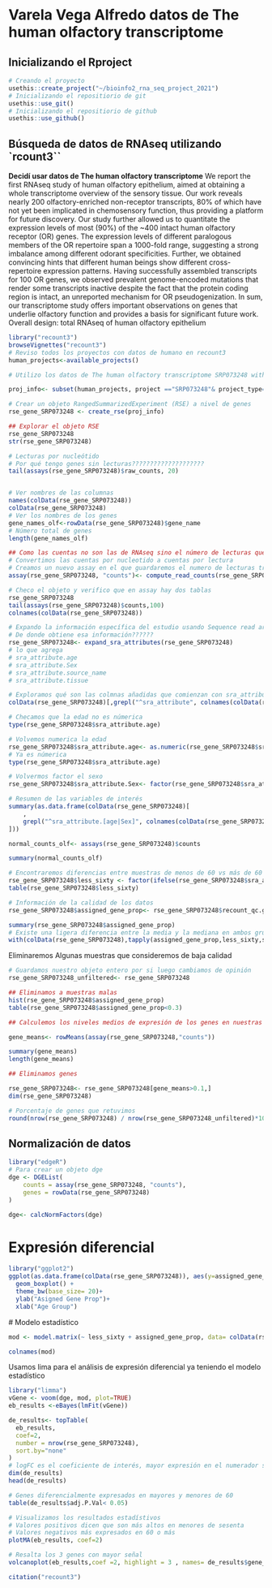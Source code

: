 # Varela Vega Alfredo datos de The human olfactory transcriptome 
## Inicializando el Rproject 

```r
# Creando el proyecto 
usethis::create_project("~/bioinfo2_rna_seq_project_2021")
# Inicializando el repositiorio de git 
usethis::use_git()
# Inicializando el repositiorio de github 
usethis::use_github()
```
## Búsqueda de datos de RNAseq utilizando `rcount3`` 

**Decidí usar datos de The human olfactory transcriptome**
We report the first RNAseq study of human olfactory epithelium, aimed at obtaining a whole transcriptome overview of the sensory tissue. Our work reveals nearly 200 olfactory-enriched non-receptor transcripts, 80% of which have not yet been implicated in chemosensory function, thus providing a platform for future discovery. Our study further allowed us to quantitate the expression levels of most (90%) of the ~400 intact human olfactory receptor (OR) genes. The expression levels of different paralogous members of the OR repertoire span a 1000-fold range, suggesting a strong imbalance among different odorant specificities. Further, we obtained convincing hints that different human beings show different cross-repertoire expression patterns. Having successfully assembled transcripts for 100 OR genes, we observed prevalent genome-encoded mutations that render some transcripts inactive despite the fact that the protein coding region is intact, an unreported mechanism for OR pseudogenization. In sum, our transcriptome study offers important observations on genes that underlie olfactory function and provides a basis for significant future work. Overall design: total RNAseq of human olfactory epithelium


```r
library("recount3")
browseVignettes("recount3")
# Reviso todos los proyectos con datos de humano en recount3
human_projects<-available_projects()

# Utilizo los datos de The human olfactory transcriptome SRP073248 with 4 samples

proj_info<- subset(human_projects, project =="SRP073248"& project_type=="data_sources")

# Crear un objeto RangedSummarizedExperiment (RSE) a nivel de genes 
rse_gene_SRP073248 <- create_rse(proj_info)

## Explorar el objeto RSE
rse_gene_SRP073248
str(rse_gene_SRP073248)

# Lecturas por nucleótido 
# Por qué tengo genes sin lecturas????????????????????
tail(assays(rse_gene_SRP073248)$raw_counts, 20)


# Ver nombres de las columnas 
names(colData(rse_gene_SRP073248))
colData(rse_gene_SRP073248)
# Ver los nombres de los genes 
gene_names_olf<-rowData(rse_gene_SRP073248)$gene_name
# Número total de genes 
length(gene_names_olf)

## Como las cuentas no son las de RNAseq sino el número de lecturas que sobrelapan cada base del genoma
# Convertimos las cuentas por nucleotido a cuentas por lectura 
# Creamos un nuevo assay en el que guardaremos el numero de lecturas transformadas
assay(rse_gene_SRP073248, "counts")<- compute_read_counts(rse_gene_SRP073248)

# Checo el objeto y verifico que en assay hay dos tablas
rse_gene_SRP073248
tail(assays(rse_gene_SRP073248)$counts,100)
colnames(colData(rse_gene_SRP073248))

# Expando la información específica del estudio usando Sequence read archive
# De donde obtiene esa información??????
rse_gene_SRP073248<- expand_sra_attributes(rse_gene_SRP073248)
# lo que agrega
# sra_attribute.age                                                 
# sra_attribute.Sex                                                 
# sra_attribute.source_name                                         
# sra_attribute.tissue 

# Exploramos qué son las colmnas añadidas que comienzan con sra_attribute
colData(rse_gene_SRP073248)[,grepl("^sra_attribute", colnames(colData(rse_gene_SRP073248)))]

# Checamos que la edad no es númerica 
type(rse_gene_SRP073248$sra_attribute.age)

# Volvemos numerica la edad 
rse_gene_SRP073248$sra_attribute.age<- as.numeric(rse_gene_SRP073248$sra_attribute.age)
# Ya es númerica 
type(rse_gene_SRP073248$sra_attribute.age)

# Volvermos factor el sexo 
rse_gene_SRP073248$sra_attribute.Sex<- factor(rse_gene_SRP073248$sra_attribute.Sex)

# Resumen de las variables de interés 
summary(as.data.frame(colData(rse_gene_SRP073248)[
    ,
    grepl("^sra_attribute.[age|Sex]", colnames(colData(rse_gene_SRP073248)))
]))

normal_counts_olf<- assays(rse_gene_SRP073248)$counts

summary(normal_counts_olf)

# Encontraremos diferencias entre muestras de menos de 60 vs más de 60 
rse_gene_SRP073248$less_sixty <- factor(ifelse(rse_gene_SRP073248$sra_attribute.age<60,"less_sixty","elderly"))
table(rse_gene_SRP073248$less_sixty)

# Información de la calidad de los datos 
rse_gene_SRP073248$assigned_gene_prop<- rse_gene_SRP073248$recount_qc.gene_fc_count_all.assigned / rse_gene_SRP073248$recount_qc.gene_fc_count_all.total 

summary(rse_gene_SRP073248$assigned_gene_prop)
# Existe una ligera diferencia entre la media y la mediana en ambos grupos (mayores de 60 y menores de 60)
with(colData(rse_gene_SRP073248),tapply(assigned_gene_prop,less_sixty,summary))
```
Eliminaremos Algunas muestras que consideremos de baja calidad 
```r
# Guardamos nuestro objeto entero por si luego cambiamos de opinión 
rse_gene_SRP073248_unfiltered<- rse_gene_SRP073248

## Eliminamos a muestras malas 
hist(rse_gene_SRP073248$assigned_gene_prop)
table(rse_gene_SRP073248$assigned_gene_prop<0.3)

## Calculemos los niveles medios de expresión de los genes en nuestras muestras 

gene_means<- rowMeans(assay(rse_gene_SRP073248,"counts"))

summary(gene_means)
length(gene_means)

## Eliminamos genes 

rse_gene_SRP073248<- rse_gene_SRP073248[gene_means>0.1,]
dim(rse_gene_SRP073248)

# Porcentaje de genes que retuvimos 
round(nrow(rse_gene_SRP073248) / nrow(rse_gene_SRP073248_unfiltered)*100,2)

```
## Normalización de datos 

```r
library("edgeR")
# Para crear un objeto dge
dge <- DGEList(
    counts = assay(rse_gene_SRP073248, "counts"),
    genes = rowData(rse_gene_SRP073248)
)

dge<- calcNormFactors(dge)
```
# Expresión diferencial 
```r
library("ggplot2")
ggplot(as.data.frame(colData(rse_gene_SRP073248)), aes(y=assigned_gene_prop, x= less_sixty)) +
  geom_boxplot() +
  theme_bw(base_size= 20)+
  ylab("Asigned Gene Prop")+
  xlab("Age Group")

```

# Modelo estadístico 
```r
mod <- model.matrix(~ less_sixty + assigned_gene_prop, data= colData(rse_gene_SRP073248))

colnames(mod)
```

Usamos lima para el análisis de expresión diferencial ya teniendo el modelo estadístico

```r
library("limma")
vGene <- voom(dge, mod, plot=TRUE)
eb_results <-eBayes(lmFit(vGene))

de_results<- topTable(
  eb_results,
  coef=2,
  number = nrow(rse_gene_SRP073248),
  sort.by="none"
)
# logFC es el coeficiente de interés, mayor expresión en el numerador será positivo el LogFc
dim(de_results)
head(de_results)

# Genes diferencialmente expresados en mayores y menores de 60
table(de_results$adj.P.Val< 0.05)

# Visualizamos los resultados estadístivos 
# Valores positivos dicen que son más altos en menores de sesenta
# Valores negativos más expresados en 60 o más 
plotMA(eb_results, coef=2)

# Resalta los 3 genes con mayor señal 
volcanoplot(eb_results,coef =2, highlight = 3 , names= de_results$gene_name)


```



```r
citation("recount3")
```

